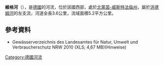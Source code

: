 {{Onesource|time=2020-08-15T06:00:12+00:00}}
{{Coord|51|5|3.8|N|8|10|4.1|E|display=title}}

'''維格河'''（{{lang-de|Wigge}}），是[[德國|德國]]的河流，位於該國西部，處於[[北萊茵-威斯特法倫州|北萊茵-威斯特法倫州]]，屬於[[洪德姆河|洪德姆河]]的左支流，河道全長3.6公里，流域面積5.2平方公里。

==參考資料==
* Gewässerverzeichnis des Landesamtes für Natur, Umwelt und Verbraucherschutz NRW 2010 (XLS; 4,67 MB)(Hinweise)

{{Germany-geo-stub}}
[[Category:德國河流|Category:德國河流]]
